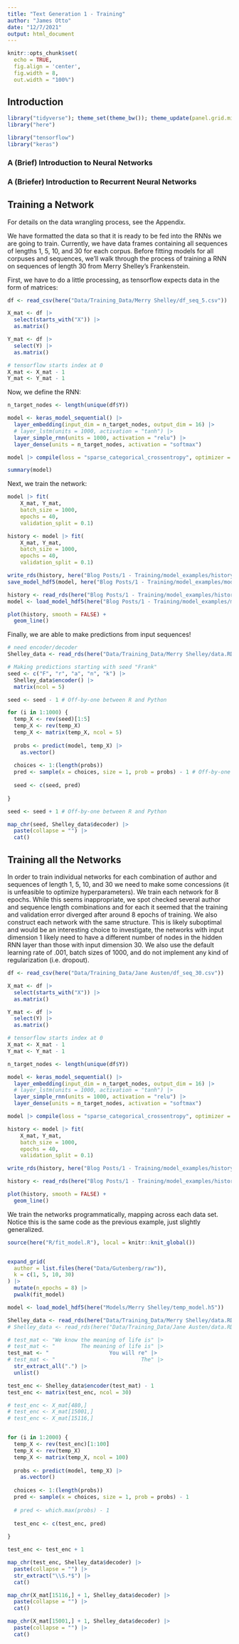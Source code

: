```yaml
---
title: "Text Generation 1 - Training"
author: "James Otto"
date: "12/7/2021"
output: html_document
---
```


```r
knitr::opts_chunk$set(
  echo = TRUE,
  fig.align = 'center',
  fig.width = 8,
  out.width = "100%")
```

## Introduction


```r
library("tidyverse"); theme_set(theme_bw()); theme_update(panel.grid.minor = element_blank())
library("here")

library("tensorflow")
library("keras")
```

### A (Brief) Introduction to Neural Networks

### A (Briefer) Introduction to Recurrent Neural Networks

## Training a Network

For details on the data wrangling process, see the Appendix.

We have formatted the data so that it is ready to be fed into the RNNs we are going to train.
Currently, we have data frames containing all sequences of lengths 1, 5, 10, and 30 for each corpus.
Before fitting models for all corpuses and sequences, we'll walk through the process of training a RNN on sequences of length 30 from Merry Shelley's Frankenstein.

First, we have to do a little processing, as tensorflow expects data in the form of matrices:

```r
df <- read_csv(here("Data/Training_Data/Merry Shelley/df_seq_5.csv")) 

X_mat <- df |>
  select(starts_with("X")) |>
  as.matrix()

Y_mat <- df |>
  select(Y) |>
  as.matrix()

# tensorflow starts index at 0
X_mat <- X_mat - 1
Y_mat <- Y_mat - 1
```

Now, we define the RNN:

```r
n_target_nodes <- length(unique(df$Y)) 

model <- keras_model_sequential() |>
  layer_embedding(input_dim = n_target_nodes, output_dim = 16) |>
  # layer_lstm(units = 1000, activation = "tanh") |>
  layer_simple_rnn(units = 1000, activation = "relu") |>
  layer_dense(units = n_target_nodes, activation = "softmax")

model |> compile(loss = "sparse_categorical_crossentropy", optimizer = "adam", metrics = "accuracy")
```

```r
summary(model)
```

Next, we train the network:

```r
model |> fit(
    X_mat, Y_mat,
    batch_size = 1000, 
    epochs = 40, 
    validation_split = 0.1)
```

```r
history <- model |> fit(
    X_mat, Y_mat,
    batch_size = 1000, 
    epochs = 40, 
    validation_split = 0.1)

write_rds(history, here("Blog Posts/1 - Training/model_examples/history.rds"))
save_model_hdf5(model, here("Blog Posts/1 - Training/model_examples/model_5_blog_ex.h5"))
```

```r
history <- read_rds(here("Blog Posts/1 - Training/model_examples/history.rds"))
model <- load_model_hdf5(here("Blog Posts/1 - Training/model_examples/model_5_blog_ex.h5"))
```

```r
plot(history, smooth = FALSE) + 
  geom_line()
```

Finally, we are able to make predictions from input sequences!

```r
# need encoder/decoder
Shelley_data <- read_rds(here("Data/Training_Data/Merry Shelley/data.RDS"))

# Making predictions starting with seed "Frank"
seed <- c("F", "r", "a", "n", "k") |>
  Shelley_data$encoder() |>
  matrix(ncol = 5) 

seed <- seed - 1 # Off-by-one between R and Python

for (i in 1:1000) {
  temp_X <- rev(seed)[1:5]
  temp_X <- rev(temp_X)
  temp_X <- matrix(temp_X, ncol = 5)
  
  probs <- predict(model, temp_X) |>
    as.vector()
  
  choices <- 1:(length(probs))
  pred <- sample(x = choices, size = 1, prob = probs) - 1 # Off-by-one between R and Python
  
  seed <- c(seed, pred)
  
}

seed <- seed + 1 # Off-by-one between R and Python

map_chr(seed, Shelley_data$decoder) |>
  paste(collapse = "") |>
  cat()

```


## Training all the Networks

In order to train individual networks for each combination of author and sequences of length 1, 5, 10, and 30
we need to make some concessions (it is unfeasible to optimize hyperparameters).
We train each network for 8 epochs.
While this seems inappropriate, we spot checked several author and sequence length combinations
and for each it seemed that the training and validation error diverged after around 8 epochs of training.
We also construct each network with the same structure.
This is likely suboptimal and would be an interesting choice to investigate, the networks with input dimension 1 likely need to have a different number of nodes in the hidden RNN layer than those with input dimension 30.
We also use the default learning rate of .001, batch sizes of 1000, and do not implement any kind of regularization (i.e. dropout).

```r
df <- read_csv(here("Data/Training_Data/Jane Austen/df_seq_30.csv")) 

X_mat <- df |>
  select(starts_with("X")) |>
  as.matrix()

Y_mat <- df |>
  select(Y) |>
  as.matrix()

# tensorflow starts index at 0
X_mat <- X_mat - 1
Y_mat <- Y_mat - 1

n_target_nodes <- length(unique(df$Y)) 

model <- keras_model_sequential() |>
  layer_embedding(input_dim = n_target_nodes, output_dim = 16) |>
  # layer_lstm(units = 1000, activation = "tanh") |>
  layer_simple_rnn(units = 1000, activation = "relu") |>
  layer_dense(units = n_target_nodes, activation = "softmax")

model |> compile(loss = "sparse_categorical_crossentropy", optimizer = "adam", metrics = "accuracy")

history <- model |> fit(
    X_mat, Y_mat,
    batch_size = 1000, 
    epochs = 40, 
    validation_split = 0.1)

write_rds(history, here("Blog Posts/1 - Training/model_examples/history_30.rds"))
```

```r
history <- read_rds(here("Blog Posts/1 - Training/model_examples/history_30.rds"))

plot(history, smooth = FALSE) + 
  geom_line()
```

We train the networks programmatically, mapping across each data set.
Notice this is the same code as the previous example, just slightly generalized.

```r
source(here("R/fit_model.R"), local = knitr::knit_global())
```
```r
```

```r
expand_grid(
  author = list.files(here("Data/Gutenberg/raw")),
  k = c(1, 5, 10, 30) 
) |>
  mutate(n_epochs = 8) |>
  pwalk(fit_model)
```



```r
model <- load_model_hdf5(here("Models/Merry Shelley/temp_model.h5"))

Shelley_data <- read_rds(here("Data/Training_Data/Merry Shelley/data.RDS"))
# Shelley_data <- read_rds(here("Data/Training_Data/Jane Austen/data.RDS"))

# test_mat <- "We know the meaning of life is" |>
# test_mat <- "        The meaning of life is" |>
test_mat <- "                   You will re" |>
# test_mat <- "                           The" |>
  str_extract_all(".") |>
  unlist()

test_enc <- Shelley_data$encoder(test_mat) - 1
test_enc <- matrix(test_enc, ncol = 30) 

# test_enc <- X_mat[480,]
# test_enc <- X_mat[15001,]
# test_enc <- X_mat[15116,]


for (i in 1:2000) {
  temp_X <- rev(test_enc)[1:100]
  temp_X <- rev(temp_X)
  temp_X <- matrix(temp_X, ncol = 100)
  
  probs <- predict(model, temp_X) |>
    as.vector()
  
  choices <- 1:(length(probs))
  pred <- sample(x = choices, size = 1, prob = probs) - 1
  
  # pred <- which.max(probs) - 1
  
  test_enc <- c(test_enc, pred)
  
}

test_enc <- test_enc + 1

map_chr(test_enc, Shelley_data$decoder) |>
  paste(collapse = "") |>
  str_extract("\\S.*$") |>
  cat()

map_chr(X_mat[15116,] + 1, Shelley_data$decoder) |>
  paste(collapse = "") |>
  cat()

map_chr(X_mat[15001,] + 1, Shelley_data$decoder) |>
  paste(collapse = "") |>
  cat()

```




